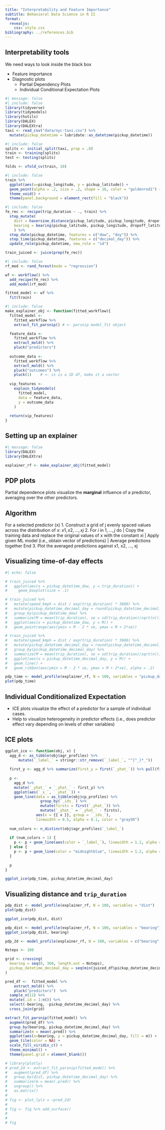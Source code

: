 ```yaml
---
title: "Interpretability and Feature Importance"
subtitle: Behavioral Data Science in R II
format: 
  revealjs:
    css: style.css
bibliography: ../references.bib
---
```


## Interpretability tools

We need ways to look inside the black box

- Feature importance
- Diagnostic plots
  - Partial Dependency Plots
  - Individual Conditional Expectation Plots



```r
#| message: false
#| include: false
library(tidyverse)
library(tidymodels)
library(hutils)
library(DALEX)
library(DALEXtra)
taxi <- read_csv("data/nyc-taxi.csv") %>% 
  mutate(pickup_datetime = lubridate::as_datetime(pickup_datetime))
```

```r
#| include: false
splits <- initial_split(taxi, prop = .8)
train <- training(splits)
test <- testing(splits)

folds <- vfold_cv(train, 10)
```

```r
#| include: false
train %>% 
  ggplot(aes(x=pickup_longitude, y = pickup_latitude)) +
  geom_point(alpha = .2, size = .2, shape = 16, color = "goldenrod1") +
  theme_void() +
  theme(panel.background = element_rect(fill = "black"))
```


```r
#| include: false
fe_rec <- recipe(trip_duration ~ ., train) %>%
  step_mutate(
    dist = haversine_distance(pickup_latitude, pickup_longitude, dropoff_latitude, dropoff_longitude),
    bearing = bearing(pickup_latitude, pickup_longitude, dropoff_latitude, dropoff_longitude)
    ) %>%
  step_date(pickup_datetime, features = c("dow", "doy")) %>%
  step_time(pickup_datetime, features = c("decimal_day")) %>% 
  update_role(pickup_datetime, new_role = "id")

train_juiced <- juice(prep(fe_rec))
```

```r
#| include: false
rf_mod <- rand_forest(mode = "regression")

wf <- workflow() %>% 
  add_recipe(fe_rec) %>% 
  add_model(rf_mod)

fitted_model <- wf %>% 
  fit(train)

```


```r
#| include: false
make_explainer_obj <- function(fitted_workflow){
  fitted_model <-
    fitted_workflow %>% 
    extract_fit_parsnip() # <- parsnip model_fit object

  feature_data <- 
    fitted_workflow %>% 
    extract_mold() %>% 
    pluck("predictors") 
  
  outcome_data <- 
    fitted_workflow %>% 
    extract_mold() %>% 
    pluck("outcomes") %>% 
    pluck(1)    # <- is is a 1D df, make it a vector
  
  vip_features <- 
    explain_tidymodels(
      fitted_model, 
      data = feature_data, 
      y = outcome_data
    )
  
  return(vip_features)
}

```

## Setting up an explainer

```r
#| message: false
library(DALEX)
library(DALEXtra)

explainer_rf <- make_explainer_obj(fitted_model)
```


## PDP plots

Partial dependence plots visualize the **marginal** influence of a predictor, averaging over the other predictors.

::: {.callout-tip icon="false"}
## Algorithm
For a selected predictor (x)
1. Construct a grid of j evenly spaced values across the distribution
   of $x$: ${x1, x2, ..., xj}$
2. For $i$ in ${1,...,j}$ do
     | Copy the training data and replace the original values of x 
       with the constant xi
     | Apply given ML model (i.e., obtain vector of predictions)
     | Average predictions together
   End
3. Plot the averaged predictions against x1, x2, ..., xj
:::

## Visualizing time-of-day effects

```r
#| echo: false

# train_juiced %>% 
#   ggplot(aes(x = pickup_datetime_dow, y = trip_duration)) +
#     geom_boxplot(size = .1)

# train_juiced %>% 
#   mutate(speed_kmph = dist / exp(trip_duration) * 3600) %>% 
#   mutate(pickup_datetime_decimal_day = round(pickup_datetime_decimal_day, 1)) %>% 
#   group_by(pickup_datetime_dow) %>% 
#   summarize(M = mean(trip_duration), se = sd(trip_duration)/sqrt(n()))  %>% 
#   ggplot(aes(x = pickup_datetime_dow, y = M)) +
#   geom_pointrange(aes(ymin = M - 2 * se, ymax = M + 2*se))

# train_juiced %>% 
#   mutate(speed_kmph = dist / exp(trip_duration) * 3600) %>% 
#   mutate(pickup_datetime_decimal_day = round(pickup_datetime_decimal_day, 1)) %>% 
#   group_by(pickup_datetime_decimal_day) %>% 
#   summarize(M = mean(trip_duration), se = sd(trip_duration)/sqrt(n()))  %>% 
#   ggplot(aes(x = pickup_datetime_decimal_day, y = M)) +
#   geom_line() +
#   geom_ribbon(aes(ymin = M - 2 * se, ymax = M + 2*se), alpha = .2)
```


```r
pdp_time <- model_profile(explainer_rf, N = 100, variables = "pickup_datetime_decimal_day")
plot(pdp_time)

```

## Individual Conditionalized Expectation

- ICE plots visualize the effect of a predictor for a sample of individual cases.
- Help to visualize heterogeneity in predictor effects (i.e., does predictor effect vary depending on levels of other variables)

## ICE plots

```r

ggplot_ice <- function(obj, x) {
  agg_d <- as_tibble(obj$agr_profiles) %>%
      mutate(`_label_` = stringr::str_remove(`_label_`, "^[^_]*_")) 
  
  first_y <- agg_d %>% summarize(first_y = first(`_yhat_`)) %>% pull(first_y)
  
  p <- 
    agg_d %>% 
    mutate(`_yhat_` = `_yhat_` - first_y) %>% 
    ggplot(aes(`_x_`, `_yhat_`)) +
    geom_line(data = as_tibble(obj$cp_profiles) %>% 
                group_by(`_ids_`) %>% 
                mutate(firsts = first(`_yhat_`)) %>% 
                mutate(`_yhat_` = `_yhat_` - firsts),
              aes(x = {{ x }}, group = `_ids_`),
              linewidth = 0.5, alpha = 0.1, color = "gray50")
  
  num_colors <- n_distinct(obj$agr_profiles$`_label_`)
  
  if (num_colors > 1) {
    p <- p + geom_line(aes(color = `_label_`), linewidth = 1.2, alpha = 0.8)
  } else {
    p <- p + geom_line(color = "midnightblue", linewidth = 1.2, alpha = 0.8)
  }
  
  p
}

ggplot_ice(pdp_time, pickup_datetime_decimal_day)
```


## Visualizing distance and `trip_duration`

```r
pdp_dist <- model_profile(explainer_rf, N = 100, variables = "dist")
plot(pdp_dist)
```

```r
ggplot_ice(pdp_dist, dist)
```

```r
pdp_dist <- model_profile(explainer_rf, N = 100, variables = "bearing")
ggplot_ice(pdp_dist, bearing)
```

```r
pdp_2d <- model_profile(explainer_rf, N = 100, variables = c("bearing", "pickup_datetime_decimal_day"), type = "conditional")
```

```r
Nsteps <- 100

grid <- crossing(
  bearing = seq(0, 360, length.out = Nsteps),
  pickup_datetime_decimal_day = seq(min(juiced_df$pickup_datetime_decimal_day), max(juiced_df$pickup_datetime_decimal_day), length.out = Nsteps),
)

pred_df <-  fitted_model %>% 
    extract_mold() %>% 
    pluck("predictors")  %>% 
  sample_n(11) %>% 
  mutate(.id = 1:n()) %>% 
  select(-bearing, -pickup_datetime_decimal_day) %>% 
  cross_join(grid)

extract_fit_parsnip(fitted_model) %>% 
  augment(pred_df) %>% 
  group_by(bearing, pickup_datetime_decimal_day) %>% 
  summarize(m = mean(.pred)) %>% 
  ggplot(aes(x=bearing, y = pickup_datetime_decimal_day, fill = m)) +
  geom_tile(color = NA) +
  scale_fill_viridis_c() +
  theme_minimal() +
  theme(panel.grid = element_blank())

```

```r
# library(plotly)
# pred_2d <- extract_fit_parsnip(fitted_model) %>%
#   augment(pred_df) %>%
#   group_by(dist, pickup_datetime_decimal_day) %>%
#   summarize(m = mean(.pred)) %>%
#   ungroup() %>%
#   as.matrix()
# 
# fig <- plot_ly(z = ~pred_2d)
# 
# fig <- fig %>% add_surface()
# 
# 
# fig

```


